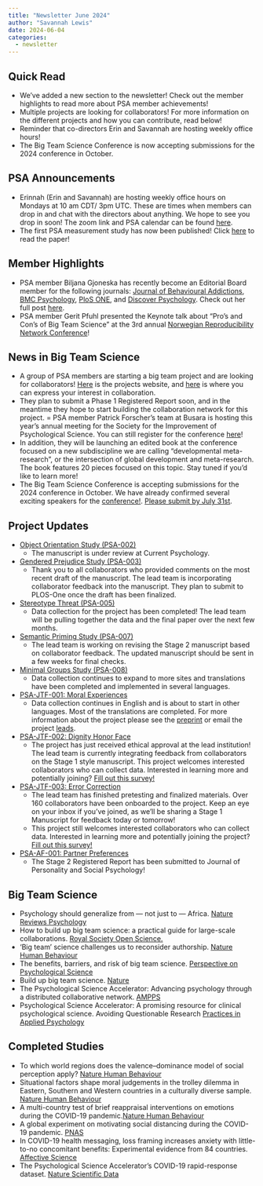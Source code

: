 ```yaml
---
title: "Newsletter June 2024"
author: "Savannah Lewis"
date: 2024-06-04
categories:
  - newsletter
---
```


## Quick Read

  - We've added a new section to the newsletter! Check out the member highlights to read more about PSA member achievements!
- Multiple projects are looking for collaborators! For more information on the different projects and how you can contribute, read below!
- Reminder that co-directors Erin and Savannah are hosting weekly office hours!
- The Big Team Science Conference is now accepting submissions for the 2024 conference in October.

## PSA Announcements

- Erinnah (Erin and Savannah) are hosting weekly office hours on Mondays at 10 am CDT/ 3pm UTC. These are times when members can drop in and chat with the directors about anything. We hope to see you drop in soon! The zoom link and PSA calendar can be found [here](https://calendar.google.com/calendar/u/0?cid=c25sbjM1bDJpNm8xcG4zdXVicmd2M3FkMTBAZ3JvdXAuY2FsZW5kYXIuZ29vZ2xlLmNvbQ).
- The first PSA measurement study has now been published! Click [here](https://econtent.hogrefe.com/doi/10.1027/2698-1866/a000061#_i40) to read the paper!

## Member Highlights 

- PSA member Biljana Gjoneska has recently become an Editorial Board member for the following journals: [Journal of Behavioural Addictions](https://akjournals.com/view/journals/2006/2006-overview.xml), [BMC Psychology](https://bmcpsychology.biomedcentral.com/about), [PloS ONE](https://journals.plos.org/plosone/), and [Discover Psychology](https://link.springer.com/journal/44202). Check out her full post [here](https://psysciacc.org/news/2024-06-03_journal-options.html).
- PSA member Gerit Pfuhl presented the Keynote talk about "Pro's and Con's of Big Team Science" at the 3rd annual [Norwegian Reproducibility Network Conference](https://norrn.no/)!

## News in Big Team Science

- A group of PSA members are starting a big team project and are looking for collaborators! [Here](https://sbarbosadelatorre.wixsite.com/2d3dpersonperception) is the projects website, and [here](https://psicologiauniandes.qualtrics.com/jfe/form/SV_0Bw8L6sMURX0yEu?Q_CHL=qr) is where you can express your interest in collaboration.
- They plan to submit a Phase 1 Registered Report soon, and in the meantime they hope to start building the collaboration network for this project.
= PSA member Patrick Forscher's team at Busara is hosting this year's annual meeting for the Society for the Improvement of Psychological Science. You can still register for the conference [here](https://www.improvingpsych.org/SIPS2024/)!
- In addition, they will be launching an edited book at the conference focused on a new subdiscipline we are calling "developmental meta-research", or the intersection of global development and meta-research. The book features 20 pieces focused on this topic. Stay tuned if you'd like to learn more!
- The Big Team Science Conference is accepting submissions for the 2024 conference in October. We have already confirmed several exciting speakers for the [conference!](https://bigteamscienceconference.github.io/). [Please submit by July 31st](https://bigteamscienceconference.github.io/submissions/).

## Project Updates

- [Object Orientation Study (PSA-002)](https://psysciacc.org/projects/psa002.html)
  - The manuscript is under review at Current Psychology.
- [Gendered Prejudice Study (PSA-003)](https://psysciacc.org/projects/psa003.html)
  - Thank you to all collaborators who provided comments on the most recent draft of the manuscript. The lead team is incorporating collaborator feedback into the manuscript. They plan to submit to PLOS-One once the draft has been finalized.
- [Stereotype Threat (PSA-005)](https://psysciacc.org/projects/psa005.html)
  - Data collection for the project has been completed! The lead team will be pulling together the data and the final paper over the next few months.
- [Semantic Priming Study (PSA-007)](https://psysciacc.org/projects/psa007.html)
  - The lead team is working on revising the Stage 2 manuscript based on collaborator feedback. The updated manuscript should be sent in a few weeks for final checks.
- [Minimal Groups Study (PSA-008)](https://psysciacc.org/projects/psa008.html)
  - Data collection continues to expand to more sites and translations have been completed and implemented in several languages.
- [PSA-JTF-001: Moral Experiences](https://psysciacc.org/projects/psajtf001.html)
  - Data collection continues in English and is about to start in other languages. Most of the translations are completed. For more information about the project please see the [preprint](https://osf.io/preprints/psyarxiv/jktnv) or email the project [leads](mailto:psajtf1@gmail.com).
- [PSA-JTF-002: Dignity Honor Face](https://psysciacc.org/projects/psajtf002.html)
  - The project has just received ethical approval at the lead institution! The lead team is currently integrating feedback from collaborators on the Stage 1 style manuscript. This project welcomes interested collaborators who can collect data. Interested in learning more and potentially joining? [Fill out this survey!](https://docs.google.com/forms/d/e/1FAIpQLSfifQfg-HQdZ-AIoSACu2yeI5bR_DA6nqexmjI0S8GdRaaVWA/viewform)
- [PSA-JTF-003: Error Correction](https://psysciacc.org/projects/psajtf003.html)
  - The lead team has finished pretesting and finalized materials. Over 160 collaborators have been onboarded to the project. Keep an eye on your inbox if you’ve joined, as we’ll be sharing a Stage 1 Manuscript for feedback today or tomorrow!
  - This project still welcomes interested collaborators who can collect data. Interested in learning more and potentially joining the project? [Fill out this survey!](https://docs.google.com/forms/d/e/1FAIpQLSdEqUp0cOb-duJXvd3C1-DBX8dTZOksDyV-3fh4KFeKyCYrOg/viewform)
- [PSA-AF-001: Partner Preferences](https://psysciacc.org/affiliated/af001.html)
  - The Stage 2 Registered Report has been submitted to Journal of Personality and Social Psychology!

## Big Team Science

- Psychology should generalize from — not just to — Africa. [Nature Reviews Psychology](https://www.nature.com/articles/s44159-022-00070-y)
- How to build up big team science: a practical guide for large-scale collaborations. [Royal Society Open Science.](https://royalsocietypublishing.org/doi/10.1098/rsos.230235)
- ‘Big team’ science challenges us to reconsider authorship. [Nature Human Behaviour](https://www.nature.com/articles/s41562-023-01572-2)
- The benefits, barriers, and risk of big team science. [Perspective on Psychological Science](https://psyarxiv.com/2mdxh)
- Build up big team science. [Nature](https://www.nature.com/articles/d41586-022-00150-2)
- The Psychological Science Accelerator: Advancing psychology through a distributed collaborative network. [AMPPS](https://journals.sagepub.com/doi/full/10.1177/2515245918797607)
- Psychological Science Accelerator: A promising resource for clinical psychological science. Avoiding Questionable Research [Practices in Applied Psychology](https://link.springer.com/chapter/10.1007/978-3-031-04968-2_19)

## Completed Studies

- To which world regions does the valence–dominance model of social perception apply? [Nature Human Behaviour](https://www.nature.com/articles/s41562-020-01007-2)
- Situational factors shape moral judgements in the trolley dilemma in Eastern, Southern and Western countries in a culturally diverse sample. [Nature Human Behaviour](https://www.nature.com/articles/s41562-022-01319-5)
- A multi-country test of brief reappraisal interventions on emotions during the COVID-19 pandemic.[ Nature Human Behaviour](https://www.nature.com/articles/s41562-021-01173-x)
- A global experiment on motivating social distancing during the COVID-19 pandemic. [PNAS](https://www.pnas.org/doi/full/10.1073/pnas.2111091119)
- In COVID-19 health messaging, loss framing increases anxiety with little-to-no concomitant benefits: Experimental evidence from 84 countries. [Affective Science](https://link.springer.com/article/10.1007/s42761-022-00128-3)
- The Psychological Science Accelerator’s COVID-19 rapid-response dataset. [Nature Scientific Data](https://www.nature.com/articles/s41597-022-01811-7)
